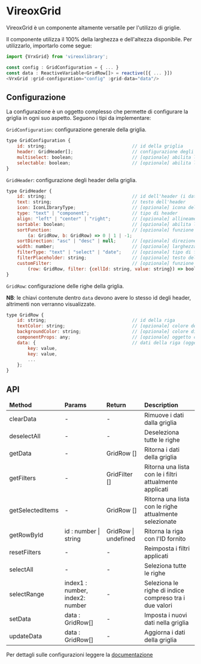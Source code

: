 
<Meta title="VrxGrid/About" />

# VireoxGrid

VireoxGrid è un componente altamente versatile per l'utilizzo di griglie.

Il componente utilizza il 100% della larghezza e dell'altezza disponibile.
Per utilizzarlo, importarlo come segue:
```js
import {VrxGrid} from 'vireoxlibrary';

const config : GridConfiguration = { ... }
const data : ReactiveVariable<GridRow[]> = reactive([{ ... }])
<VrxGrid :grid-configuration="config" :grid-data="data"/>
```
## Configurazione
La configurazione è un oggetto complesso che permette di configurare la griglia in ogni suo aspetto.
Seguono i tipi da implementare:

```GridConfiguration```: configurazione generale della griglia.

```js
type GridConfiguration {
    id: string;                                // id della griglia
    header: GridHeader[];                      // configurazione degli header
    multiselect: boolean;                      // [opzionale] abilita la multiselezione,
    selectable: boolean;                       // [opzionale] abilita la selezione
}
```

```GridHeader```: configurazione degli header della griglia.

```js
type GridHeader {
    id: string;                                // id dell'header (i dati della colonna devono avere lo stesso id)
    text: string;                              // testo dell'header
    icon: IconLIbraryType;                     // [opzionale] icona dell'header
    type: "text" | "component";                // tipo di header
    align: "left" | "center" | "right";        // [opzionale] allineamento del testo
    sortable: boolean;                         // [opzionale] abilita la possibilità di ordinare la colonna
    sortFunction:                              // [opzionale] funzione di ordinamento personalizzata
        (a: GridRow, b: GridRow) => 0 | 1 | -1;
    sortDirection: "asc" | "desc" | null;      // [opzionale] direzione di ordinamento
    width: number;                             // [opzionale] larghezza in px della colonna
    filterType: "text" | "select" | "date";    // [opzionale] tipo di filtro
    filterPlaceholder: string;                 // [opzionale] testo del placeholder del filtro
    customFilter:                              // [opzionale] funzione di filtro personalizzata
        (row: GridRow, filter: {cellId: string, value: string}) => boolean;
}
```

```GridRow```: configurazione delle righe della griglia.

**NB**: le chiavi contenute dentro ```data``` devono avere lo stesso id degli header, altrimenti non verranno visualizzate.

```js
type GridRow {
    id: string;                                // id della riga
    textColor: string;                         // [opzionale] colore del testo
    backgroundColor: string;                   // [opzionale] colore di sfondo
    componentProps: any;                       // [opzionale] oggetto cone le props del componente
    data: {                                    // dati della riga (oggetto con chiave: valore)
        key: value,
        key: value,
        ...
    };
}
```

## API
<table style={{width: '100%'}}>
    <thead>
        <tr>
            <td>
                <b>Method</b>
            </td>
            <td>
                <b>Params</b>
            </td>
            <td>
                <b>Return</b>
            </td>
            <td>
                <b>Description</b>
            </td>
        </tr>
    </thead>
    <tbody>
        <tr>
            <td>clearData</td>
            <td>-</td>
            <td>-</td>
            <td>Rimuove i dati dalla griglia</td>
        </tr>
        <tr>
            <td>deselectAll</td>
            <td>-</td>
            <td>-</td>
            <td>Deseleziona tutte le righe</td>
        </tr>
        <tr>
            <td>getData</td>
            <td>-</td>
            <td>GridRow []</td>
            <td>Ritorna i dati della griglia</td>
        </tr>
        <tr>
            <td>getFilters</td>
            <td>-</td>
            <td>GridFilter []</td>
            <td>Ritorna una lista con le i filtri attualmente applicati</td>
        </tr>
        <tr>
            <td>getSelectedItems</td>
            <td>-</td>
            <td>GridRow []</td>
            <td>Ritorna una lista con le righe attualmente selezionate</td>
        </tr>
        <tr>
            <td>getRowById</td>
            <td>id : number | string</td>
            <td>GridRow | undefined</td>
            <td>Ritorna la riga con l'ID fornito</td>
        </tr>
        <tr>
            <td>resetFilters</td>
            <td>-</td>
            <td>-</td>
            <td>Reimposta i filtri applicati</td>
        </tr>
        <tr>
            <td>selectAll</td>
            <td>-</td>
            <td>-</td>
            <td>Seleziona tutte le righe</td>
        </tr>
        <tr>
            <td>selectRange</td>
            <td>index1 : number, index2: number</td>
            <td>-</td>
            <td>Seleziona le righe di indice compreso tra i due valori</td>
        </tr>
        <tr>
            <td>setData</td>
            <td>data : GridRow[]</td>
            <td>-</td>
            <td>Imposta i nuovi dati nella griglia</td>
        </tr>
        <tr>
            <td>updateData</td>
            <td>data : GridRow[]</td>
            <td>-</td>
            <td>Aggiorna i dati della griglia</td>
        </tr>
    </tbody>
</table>

Per dettagli sulle configurazioni leggere la [documentazione](./?path=/docs/vrxgrid--docs)
